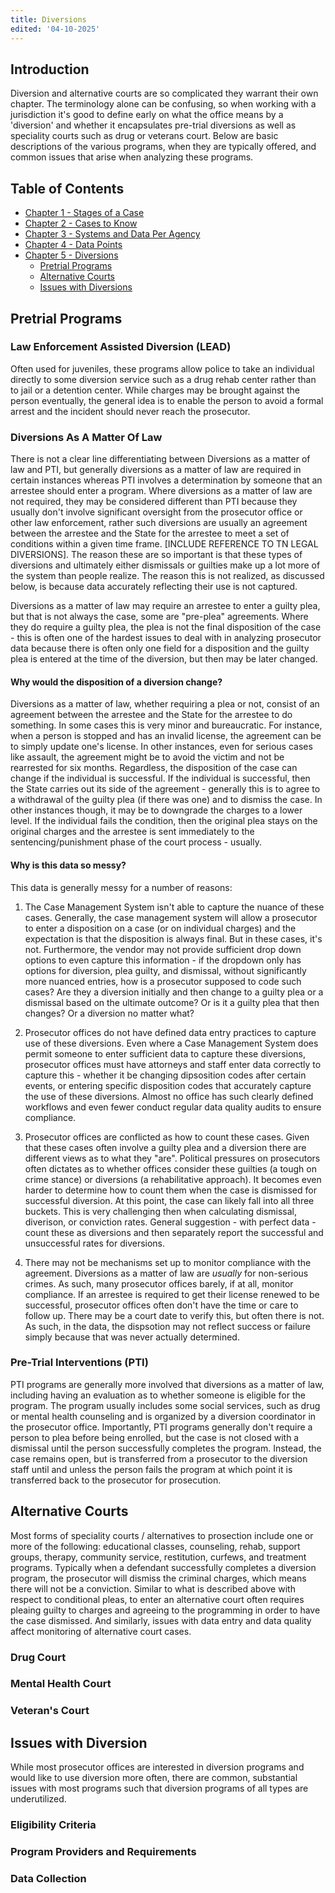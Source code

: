 ```yaml
---
title: Diversions
edited: '04-10-2025'
---
```

<section id ="introduction">

# Introduction
Diversion and alternative courts are so complicated they warrant their own chapter. The terminology alone can be confusing, so when working with a jurisdiction it's good to define early on what the office means by a 'diversion' and whether it encapsulates pre-trial diversions as well as speciality courts such as drug or veterans court. Below are basic descriptions of the various programs, when they are typically offered, and common issues that arise when analyzing these programs.
  
 ## Table of Contents
 - [Chapter 1 - Stages of a Case](https://github.com/Justice-Innovation-Lab/prosecutor-analytics/blob/main/starting-out/criminal_justice_explainer/chapter-1.mdx)
 - [Chapter 2 - Cases to Know](https://github.com/Justice-Innovation-Lab/prosecutor-analytics/blob/main/starting-out/criminal_justice_explainer/chapter-2.mdx)
 - [Chapter 3 - Systems and Data Per Agency](https://github.com/Justice-Innovation-Lab/prosecutor-analytics/blob/main/starting-out/criminal_justice_explainer/chapter-3.mdx)
 - [Chapter 4 - Data Points](https://github.com/Justice-Innovation-Lab/prosecutor-analytics/blob/main/starting-out/criminal_justice_explainer/chapter-4.mdx)
 - [Chapter 5 - Diversions](https://github.com/Justice-Innovation-Lab/prosecutor-analytics/blob/main/starting-out/criminal_justice_explainer/chapter-5.mdx)
    - [Pretrial Programs](https://github.com/Justice-Innovation-Lab/prosecutor-analytics/blob/main/starting-out/criminal_justice_explainer/chapter-5.mdx#pretrial-programs)
    - [Alternative Courts](https://github.com/Justice-Innovation-Lab/prosecutor-analytics/blob/main/starting-out/criminal_justice_explainer/chapter-5.mdx#alternative-courts)
    - [Issues with Diversions](https://github.com/Justice-Innovation-Lab/prosecutor-analytics/blob/main/starting-out/criminal_justice_explainer/chapter-5.mdx#issues-with-diversion)
  
</section>


<section id="pretrial-programs">

## Pretrial Programs
  
### Law Enforcement Assisted Diversion (LEAD)
Often used for juveniles, these programs allow police to take an individual directly to some diversion service such as a drug rehab center rather than to jail or a detention center. While charges may be brought against the person eventually, the general idea is to enable the person to avoid a formal arrest and the incident should never reach the prosecutor. 

### Diversions As A Matter Of Law
There is not a clear line differentiating between Diversions as a matter of law and PTI, but generally diversions as a matter of law are required in certain instances whereas PTI involves a determination by someone that an arrestee should enter a program. Where diversions as a matter of law are not required, they may be considered different than PTI because they usually don't involve significant oversight from the prosecutor office or other law enforcement, rather such diversions are usually an agreement between the arrestee and the State for the arrestee to meet a set of conditions within a given time frame. [INCLUDE REFERENCE TO TN LEGAL DIVERSIONS]. The reason these are so important is that these types of diversions and ultimately either dismissals or guilties make up a lot more of the system than people realize. The reason this is not realized, as discussed below, is because data accurately reflecting their use is not captured.

Diversions as a matter of law may require an arrestee to enter a guilty plea, but that is not always the case, some are "pre-plea" agreements. Where they do require a guilty plea, the plea is not the final disposition of the case - this is often one of the hardest issues to deal with in analyzing prosecutor data because there is often only one field for a disposition and the guilty plea is entered at the time of the diversion, but then may be later changed. 

#### Why would the disposition of a diversion change? 
Diversions as a matter of law, whether requiring a plea or not, consist of an agreement between the arrestee and the State for the arrestee to do something. In some cases this is very minor and bureaucratic. For instance, when a person is stopped and has an invalid license, the agreement can be to simply update one's license. In other instances, even for serious cases like assault, the agreement might be to avoid the victim and not be rearrested for six months. Regardless, the disposition of the case can change if the individual is successful. If the individual is successful, then the State carries out its side of the agreement - generally this is to agree to a withdrawal of the guilty plea (if there was one) and to dismiss the case. In other instances though, it may be to downgrade the charges to a lower level. If the individual fails the condition, then the original plea stays on the original charges and the arrestee is sent immediately to the sentencing/punishment phase of the court process - usually.

#### Why is this data so messy?
This data is generally messy for a number of reasons:

1. The Case Management System isn't able to capture the nuance of these cases. Generally, the case management system will allow a prosecutor to enter a disposition on a case (or on individual charges) and the expectation is that the disposition is always final. But in these cases, it's not. Furthermore, the vendor may not provide sufficient drop down options to even capture this information - if the dropdown only has options for diversion, plea guilty, and dismissal, without significantly more nuanced entries, how is a prosecutor supposed to code such cases? Are they a diversion initially and then change to a guilty plea or a dismissal based on the ultimate outcome? Or is it a guilty plea that then changes? Or a diversion no matter what?

2. Prosecutor offices do not have defined data entry practices to capture use of these diversions. Even where a Case Management System does permit someone to enter sufficient data to capture these diversions, prosecutor offices must have attorneys and staff enter data correctly to capture this - whether it be changing dipsosition codes after certain events, or entering specific disposition codes that accurately capture the use of these diversions. Almost no office has such clearly defined workflows and even fewer conduct regular data quality audits to ensure compliance. 

3. Prosecutor offices are conflicted as how to count these cases. Given that these cases often involve a guilty plea and a diversion there are different views as to what they "are". Political pressures on prosecutors often dictates as to whether offices consider these guilties (a tough on crime stance) or diversions (a rehabilitative approach). It becomes even harder to determine how to count them when the case is dismissed for successful diversion. At this point, the case can likely fall into all three buckets. This is very challenging then when calculating dismissal, diverison, or conviction rates. General suggestion - with perfect data - count these as diversions and then separately report the successful and unsuccessful rates for diversions.

4. There may not be mechanisms set up to monitor compliance with the agreement. Diversions as a matter of law are _usually_ for non-serious crimes. As such, many prosecutor offices barely, if at all, monitor compliance. If an arrestee is required to get their license renewed to be successful, prosecutor offices often don't have the time or care to follow up. There may be a court date to verify this, but often there is not. As such, in the data, the dispsotion may not reflect success or failure simply because that was never actually determined.

### Pre-Trial Interventions (PTI)
PTI programs are generally more involved that diversions as a matter of law, including having an evaluation as to whether someone is eligible for the program. The program usually includes some social services, such as drug or mental health counseling and is organized by a diversion coordinator in the prosecutor office. Importantly, PTI programs generally don't require a person to plea before being enrolled, but the case is not closed with a dismissal until the person successfully completes the program. Instead, the case remains open, but is transferred from a prosecutor to the diversion staff until and unless the person fails the program at which point it is transferred back to the prosecutor for prosecution.

</section>

<section id="alternative-courts">
  
## Alternative Courts
Most forms of speciality courts / alternatives to prosection include one or more of the following: educational classes, counseling, rehab, support groups, therapy, community service, restitution, curfews, and treatment programs. Typically when a defendant successfully completes a diversion program, the prosecutor will dismiss the criminal charges, which means there will not be a conviction. Similar to what is described above with respect to conditional pleas, to enter an alternative court often requires pleaing guilty to charges and agreeing to the programming in order to have the case dismissed. And similarly, issues with data entry and data quality affect monitoring of alternative court cases.

### Drug Court
  
### Mental Health Court

### Veteran's Court

</section>

<section id="issues-with-diversions">

## Issues with Diversion
While most prosecutor offices are interested in diversion programs and would like to use diversion more often, there are common, substantial issues with most programs such that diversion programs of all types are underutilized.
  
### Eligibility Criteria
  
### Program Providers and Requirements
  
### Data Collection
  
</section>
